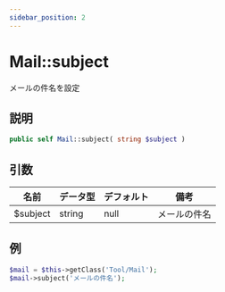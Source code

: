 ```yaml
---
sidebar_position: 2
---
```


# Mail::subject

メールの件名を設定

## 説明

```php
public self Mail::subject( string $subject )
```

## 引数

| 名前     | データ型 | デフォルト | 備考           |
| -------- | -------- | ---------- | -------------- |
| $subject | string   | null       | メールの件名   |

## 例

```php title="Controller"
$mail = $this->getClass('Tool/Mail');
$mail->subject('メールの件名');
```
